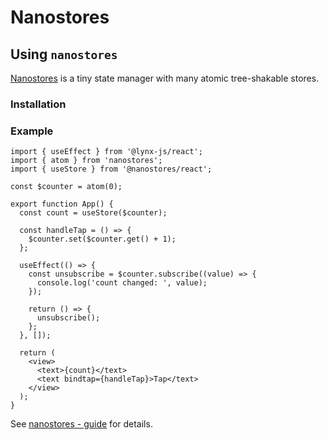 
# Nanostores

## Using `nanostores`

[Nanostores](https://github.com/nanostores/nanostores) is a tiny state manager with many atomic tree-shakable stores.

### Installation

<PackageManagerTabs command="install nanostores" />

### Example

```tsx
import { useEffect } from '@lynx-js/react';
import { atom } from 'nanostores';
import { useStore } from '@nanostores/react';

const $counter = atom(0);

export function App() {
  const count = useStore($counter);

  const handleTap = () => {
    $counter.set($counter.get() + 1);
  };

  useEffect(() => {
    const unsubscribe = $counter.subscribe((value) => {
      console.log('count changed: ', value);
    });

    return () => {
      unsubscribe();
    };
  }, []);

  return (
    <view>
      <text>{count}</text>
      <text bindtap={handleTap}>Tap</text>
    </view>
  );
}
```

See [nanostores - guide](https://github.com/nanostores/nanostores?tab=readme-ov-file#guide) for details.
